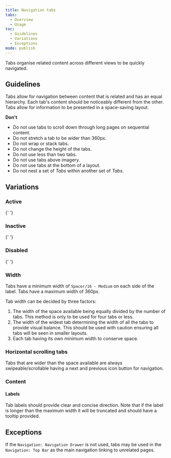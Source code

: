 ```yaml
---
title: Navigation tabs
tabs:
  - Overview
  - Usage
toc:
  - Guidelines
  - Variations
  - Exceptions
mode: publish
---
```


Tabs organise related content across different views to be quickly navigated.

<!--One to two sentences as an introduction to the component-->

## Guidelines

<!--List how to use it, sizes, widths, grid interactions, color allowances -->

Tabs allow for navigation between content that is related and has an equal hierarchy. Each tab's content should be noticeably different from the other. Tabs allow for information to be presented in a space-saving layout.

**Don't**

<!--Bullet point list if needed -->

- Do not use tabs to scroll down through long pages on sequential content.
- Do not stretch a tab to be wider than 360px.
- Do not wrap or stack tabs.
- Do not change the height of the tabs.
- Do not use less than two tabs.
- Do not use tabs above imagery.
- Do not use tabs at the bottom of a layout.
- Do not nest a set of _Tabs_ within another set of _Tabs_.

## Variations

### Active

<FigmaImage url="https://www.figma.com/file/0bGXR2sCwMVSDNyyzu5BXrO5/Desktop-UI?node-id=256%3A4" />{' '}

### Inactive

<FigmaImage url="https://www.figma.com/file/0bGXR2sCwMVSDNyyzu5BXrO5/Desktop-UI?node-id=256%3A59" />{' '}

### Disabled

<FigmaImage url="https://www.figma.com/file/0bGXR2sCwMVSDNyyzu5BXrO5/Desktop-UI?node-id=256%3A108" />{' '}

<!--One ### heading per frame in Figma, explaining each component in that frame. One 'content' section per variation if needed -->

### Width

Tabs have a minimum width of `Spacer/16 - Medium` on each side of the label. Tabs have a maximum width of 360px.

Tab width can be decided by three factors:

1. The width of the space available being equally divided by the number of tabs. This method is only to be used for four tabs or less.
2. The width of the widest tab determining the width of all the tabs to provide visual balance. This should be used with caution ensuring all tabs will be seen in smaller layouts.
3. Each tab having its own minimum width to conserve space.

### Horizontal scrolling tabs

Tabs that are wider than the space available are always swipeable/scrollable having a next and previous icon button for navigation.

### Content

#### Labels

Tab labels should provide clear and concise direction.
Note that if the label is longer than the maximum width it will be truncated and should have a tooltip provided.

## Exceptions

If the `Navigation: Navigation Drawer` is not used, tabs may be used in the `Navigation: Top Bar` as the main navigation linking to unrelated pages.
